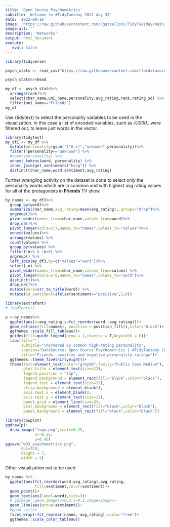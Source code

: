 ```yaml
---
title: 'Open Source Psychometrics'
subtitle: 'Welcome to #TidyTuesday 2022 day 33'
date: '2022-08-16'
image: 'https://raw.githubusercontent.com/Fgazzelloni/TidyTuesday/main/data/2022/w33_psychometrics/w33_psychometrics.png'
image-alt: ''
description: 'Networks'
output: html_document
execute: 
   eval: false
---
```



```r
library(tidyverse)
```

```r
psych_stats <- read_csv("https://raw.githubusercontent.com/rfordatascience/tidytuesday/master/data/2022/2022-08-16/psych_stats.csv")
```


```r
psych_stats%>%head
```

```r
my_df <- psych_stats%>%
  arrange(rank)%>%
  select(char_name,uni_name,personality,avg_rating,rank,rating_sd) %>%
  filter(uni_name=="Friends")
my_df
```

Use {tidytext} to select the personality variables to be used in the visualization. In this case a list of encoded variables, such as */U000..* were filtered out, to leave just words in the vector.

```r
library(tidytext)
my_df1 <- my_df %>% 
  mutate(personality=gsub("[^A-z]","unknown",personality))%>%
  filter(!personality=="unknown") %>%
  #count(personality) %>%
  unnest_tokens(word, personality) %>%
  inner_join(get_sentiments("bing")) %>%
  distinct(char_name,word,sentiment,avg_rating) 
```

Further wrangling activity on the dataset is done to select only the personality words which are in common and with highest avg rating values for all of the protagonists in **Friends** TV show.

```r
by_names <- my_df1%>%
  group_by(word)%>%
  summarize(char_name,avg_rating=mean(avg_rating),.groups="drop")%>%
  ungroup()%>%
  pivot_wider(names_from=char_name,values_from=word)%>%
  drop_na()%>%
  pivot_longer(cols=2:7,names_to="names",values_to="values")%>%
  unnest(values)%>%
  arrange(values) %>%
  count(values) %>%
  group_by(values) %>%
  filter(!n<6 & !n>6) %>%
  ungroup() %>%
  left_join(my_df3,by=c("values"="word"))%>%
  select(-n) %>%
  pivot_wider(names_from=char_name,values_from=values) %>%
  pivot_longer(cols=3:8,names_to="names",values_to="word")%>%
  distinct()%>%
  drop_na()%>%
  mutate(word=str_to_title(word)) %>%
  mutate(id_sentiment=ifelse(sentiment=="positive",1,0))
```


```r
library(extrafont)
# loadfonts()
```


```r
p <-by_names%>%
  ggplot(aes(x=avg_rating,y=fct_reorder(word,-avg_rating)))+
  geom_col(aes(fill=names), position = position_fill(),color="black")+
  ggthemes::scale_fill_tableau()+
  guides(fill=guide_legend(nrow = 1,reverse = T,keywidth = 0))+
  labs(fill="",
       subtitle="\nordered by common high-rating personality",
       caption="DataSource: Open Source Psychometrics | #TidyTuesday 2022 week33\nDataViz: Federica Gazzelloni (@fgazzelloni)",
       title="Friends: positive and negative personality ratings")+
  ggthemes::theme_fivethirtyeight()+
  theme(text=element_text(color="grey90",family="Public Sans Medium"),
        plot.title = element_text(size=22),
        legend.position = "top",
        legend.background = element_rect(fill="black",color="black"),
        legend.text = element_text(size=12),
        strip.background = element_blank(),
        axis.text.x = element_blank(),
        axis.text.y = element_text(size=12),
        panel.grid = element_line(size=3),
        plot.background = element_rect(fill="black",color="black"),
        panel.background = element_rect(fill="black",color="black"))
```


```r
library(cowplot)
ggdraw(p)+
  draw_image("logo.png",scale=0.25,
             x=-0.35,
             y=0.45)
ggsave("w33_psychometrics.png",
       dpi=320,
       height = 7,
       width = 9)
```

Other visualization not to be used.

```r
by_names %>%
  ggplot(aes(fct_reorder(word,avg_rating),avg_rating,
             fill=sentiment,color=sentiment))+
  geom_point()+
  geom_text(aes(label=word),size=3)+
  # ggimage::geom_image(x=0.2,y=0.2,image=image)+
  geom_line(aes(group=sentiment))+
  #geom_col()+
  facet_wrap(~fct_reorder(names,-avg_rating),scale="free")+
  ggthemes::scale_color_tableau()
```
